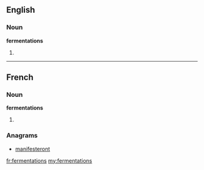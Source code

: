 ==English==

===Noun===
'''fermentations'''

# {{plural of|fermentation}}

----

==French==

===Noun===
'''fermentations''' {{f}}

# {{plural of|fermentation|lang=fr}}

===Anagrams===
* [[manifesteront#French|manifesteront]]

[[fr:fermentations]]
[[my:fermentations]]